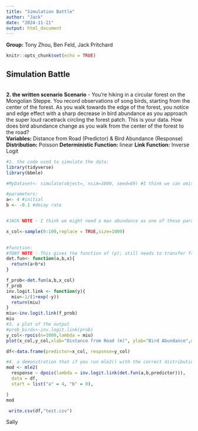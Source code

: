 ```yaml
---
title: "Simulation Battle"
author: "Jack"
date: "2024-11-21"
output: html_document
---
```


**Group:** Tony Zhou, Ben Feld, Jack Pritchard

```r
knitr::opts_chunk$set(echo = TRUE)
```

## Simulation Battle
\
**2. the written scenario**
**Scenario** - You're hiking in a circular forest on the Mongolian Steppe. You record observations of song birds, starting from the center of the forest. As you walk towards the edge of the forest, you notice and edge effect with a sharp decrease in bird abundance as you approach the super loud racetrack circling the forest patch. This is your data. How does bird abundance change as you walk from the center of the forest to the road? 
\
**Variables:** Distance from Road (Predictor) & Bird Abundance (Response) 
**Distribution:** Poisson
**Deterministic Function:** linear
**Link Function:** Inverse Logit
\
```r
#1. the code used to simulate the data:
library(tidyverse)
library(bbmle)

#MyDataset<- simulate(object=, nsim=1000, seed=69) #I think we can omit this now?-Jack

#parameters:
a<- 4 #initial 
b <- -0.1 #decay rate


#JACK NOTE - I think we might need a max abundance as one of these parameters? 

x_col<-sample(0:100,replace = TRUE,size=1000)

  
#function: 
#TONY NOTE - This gives the function of (p); still needs to transfer f(p) to (p)
det.fun<- function(a,b,x){
  return(a+b*x)
} 

f_prob<-det.fun(a,b,x_col)
f_prob
inv.logit.link <- function(y){
  miu<-1/(1+exp(-y))
  return(miu)
}
miu<-inv.logit.link(f_prob)
miu
#3. a plot of the output
#prob_birds<-inv.logit.link(prob)
y_col<-rpois(n=1000,lambda = miu) 
plot(x_col,y_col,xlab="Distance from Road (m)", ylab="Bird Abundance",main="Bird Abundance vs. Distance from Road")

df<-data.frame(predictor=x_col, response=y_col)

#4. a demonstration that if you run mle2() with the correct distribution and deterministic function, you recover the simulated parameters:
mod <- mle2(
  response ~ dpois(lambda = inv.logit.link(det.fun(a,b,predictor))),
  data = df,
  start = list("a" = 4, "b" = 0),

)
mod

 write.csv(df,"test.csv")

```

Sally

```r


```